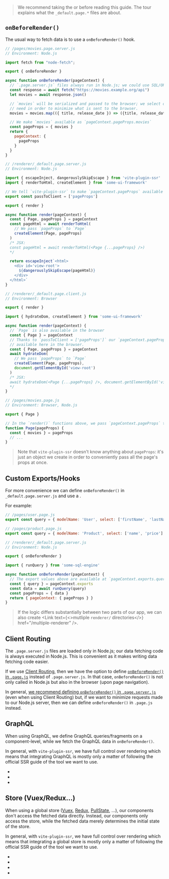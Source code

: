 
> We recommend taking the <Link text="React Tour" href="/react-tour" /> or <Link text="Vue Tour" href="/vue-tour" /> before reading this guide.
> The tour explains what the `_default.page.*` files are about.

## `onBeforeRender()`

The usual way to fetch data is to use a `onBeforeRender()` hook.

```js
// /pages/movies.page.server.js
// Environment: Node.js

import fetch from "node-fetch";

export { onBeforeRender }

async function onBeforeRender(pageContext) {
  // `.page.server.js` files always run in Node.js; we could use SQL/ORM queries here.
  const response = await fetch("https://movies.example.org/api")
  let movies = await response.json()

  // `movies` will be serialized and passed to the browser; we select only the data we
  // need in order to minimize what is sent to the browser.
  movies = movies.map(({ title, release_date }) => ({title, release_date}))

  // We make `movies` available as `pageContext.pageProps.movies`
  const pageProps = { movies }
  return {
    pageContext: {
      pageProps
    }
  }
}
```
```js
// /renderer/_default.page.server.js
// Environment: Node.js

import { escapeInject, dangerouslySkipEscape } from 'vite-plugin-ssr'
import { renderToHtml, createElement } from 'some-ui-framework'

// We tell `vite-plugin-ssr` to make `pageContext.pageProps` available in the browser.
export const passToClient = ['pageProps']

export { render }

async function render(pageContext) {
  const { Page, pageProps } = pageContext
  const pageHtml = await renderToHtml(
    // We pass `pageProps` to `Page`
    createElement(Page, pageProps)
  )
  /* JSX:
  const pageHtml = await renderToHtml(<Page {...pageProps} />)
  */

  return escapeInject`<html>
    <div id='view-root'>
      ${dangerouslySkipEscape(pageHtml)}
    </div>
  </html>`
}
```
```js
// /renderer/_default.page.client.js
// Environment: Browser

export { render }

import { hydrateDom, createElement } from 'some-ui-framework'

async function render(pageContext) {
  // `Page` is also available in the browser
  const { Page } = pageContext
  // Thanks to `passToClient = ['pageProps']` our `pageContext.pageProps` is
  // available here in the browser.
  const { Page, pageProps } = pageContext
  await hydrateDom(
    // We pass `pageProps` to `Page`
    createElement(Page, pageProps),
    document.getElementById('view-root')
  )
  /* JSX:
  await hydrateDom(<Page {...pageProps} />, document.getElementById('view-root'))
  */
}
```
```js
// /pages/movies.page.js
// Environment: Browser, Node.js

export { Page }

// In the `render()` functions above, we pass `pageContext.pageProps` to `Page`
function Page(pageProps) {
  const { movies } = pageProps
  // ...
}
```

> Note that `vite-plugin-ssr` doesn't know anything about `pageProps`: it's just an object we create in order to conveniently pass all the page's props at once.

## Custom Exports/Hooks

For more convenience we can define `onBeforeRender()` in `_default.page.server.js` and use a <Link text="Custom Export" href="/exports" />.

For example:

```js
// /pages/user.page.js
export const query = { modelName: 'User', select: ['firstName', 'lastName'] }
```

```js
// /pages/product.page.js
export const query = { modelName: 'Product', select: ['name', 'price'] }
```

```js
// /renderer/_default.page.server.js
// Environment: Node.js

export { onBeforeRender }

import { runQuery } from 'some-sql-engine'

async function onBeforeRender(pageContext) {
  // The export values above are available at `pageContext.exports.query`
  const { query } = pageContext.exports
  const data = await runQuery(query)
  const pageProps = { data }
  return { pageContext: { pageProps } }
}
```

> If the logic differs substantially between two parts of our app, we can also create <Link text={<>mutliple <code>renderer/</code> directories</>} href="/multiple-renderer" />.


## Client Routing

The `.page.server.js` files are loaded only in Node.js;
our data fetching code is always executed in Node.js.
This is convenient as it makes writing data fetching code easier.

If we use [Client Routing](/clientRouting),
then we have the option to define [`onBeforeRender()` in `.page.js`](/onBeforeRender-isomorphic) instead of `.page.server.js`. In that case, `onBeforeRender()` is not only called in Node.js but also in the browser (upon page navigation).

In general, [we recommend defining `onBeforeRender()` in `.page.server.js`](/onBeforeRender-isomorphic#recommendation) (even when using Client Routing) but,
if we want to minimize requests made to our Node.js server,
then we can define `onBeforeRender()` in `.page.js` instead.


## GraphQL

When using GraphQL, we define GraphQL queries/fragments on a component-level, while we fetch the GraphQL data in `onBeforeRender()`.

In general, with `vite-plugin-ssr`, we have full control over rendering which means that integrating GraphQL is mostly only a matter of following the official SSR guide of the tool we want to use.

 - <Link href="/apollo-graphql" />
 - <Link href="/urql" />
 - <Link href="/relay" />


## Store (Vuex/Redux...)

When using a global store ([Vuex](https://vuex.vuejs.org/), [Redux](https://redux.js.org/), [PullState](https://lostpebble.github.io/pullstate/), ...), our components don't access the fetched data directly. Instead, our components only access the store, while the fetched data merely determines the initial state of the store.

In general, with `vite-plugin-ssr`, we have full control over rendering which means that integrating a global store is mostly only a matter of following the official SSR guide of the tool we want to use.

 - <Link href="/redux" />
 - <Link href="/vuex" />
 - <Link href="/pinia" />
 - <Link href="/pullstate" />

